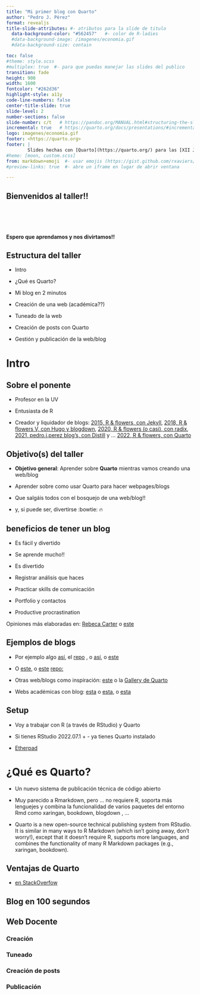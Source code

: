 ```yaml
---
title: "Mi primer blog con Quarto"
author: "Pedro J. Pérez"
format: revealjs
title-slide-attributes: #- atributos para la slide de titulo
  data-background-color: "#562457"   #- color de R-ladies
  #data-background-image: /imagenes/economia.gif
  #data-background-size: contain      

toc: false
#theme: style.scss
#multiplex: true  #- para que puedas manejar las slides del publico
transition: fade
height: 900
width: 1600
fontcolor: "#262d36"
highlight-style: a11y
code-line-numbers: false
center-title-slide: true
slide-level: 2 
number-sections: false
slide-number: c/t   # https://pandoc.org/MANUAL.html#structuring-the-slide-show
incremental: true   # https://quarto.org/docs/presentations/#incremental-lists
logo: imagenes/economia.gif
footer: <https://quarto.org>
footer: |
        Slides hechas con [Quarto](https://quarto.org/) para las [XII Jornadas de Usuarios de R](http://r-es.org/12jr/)
#heme: [moon, custom.scss]
from: markdown+emoji  #- usar emojis (https://gist.github.com/rxaviers/7360908)
#preview-links: true  #- abre un iframe en lugar de abrir ventana

---
```


## Bienvenidos al taller!!

<br><br><br>

#### Espero que aprendamos y nos divirtamos!!


## Estructura del taller{.smaller}

- Intro

- ¿Qué es Quarto?

- Mi blog en 2 minutos

- Creación de una web (académica??)

- Tuneado de la web

- Creación de posts con Quarto

- Gestión y publicación de la web/blog


# Intro


## Sobre el ponente

- Profesor en la UV

- Entusiasta de R

- Creador y liquidador de blogs: [2015, R & flowers, con Jekyll](http://perezp44.github.io/), [2018, R & flowers V, con Hugo y blogdown](https://rflowers5.netlify.app/), [2020, R & flowers (o casi), con radix](https://perezp44.github.io/my_blog_R-flowers-0.1.3/), [2021, pedro.j.perez blog’s, con Distill](https://perezp44.github.io/pjperez.web/) y ... [2022, R & flowers, con Quarto](https://perezp44.github.io/pjperez.blog.2022/)



## Objetivo(s) del taller 

- **Objetivo general**: Aprender sobre **Quarto** mientras vamos creando una web/blog

- Aprender sobre como usar Quarto para hacer webpages/blogs

- Que salgáis todos con el bosquejo de una web/blog!!

- y, si puede ser, divertirse :bowtie: 🔥


## beneficios de tener un blog{.smaller}

- Es fácil y divertido

- Se aprende mucho!!

- Es divertido

- Registrar análisis que haces 

- Practicar skills de comunicación

- Portfolio y contactos

- Productive procrastination



Opiniones más elaboradas en:  [Rebeca Carter](https://www.rebeccabarter.com/blog/2020-02-03_blogger/#why-start-a-blog) o [este](https://jozef.io/r914-one-year-r-blogging/) 



## Ejemplos de blogs

- Por ejemplo algo [así](https://www.mm218.dev/blog.html), el [repo](https://github.com/mikemahoney218/mm218.dev) , o [así](https://graphdr.github.io/data-stories/), o [este](https://rlille.fr/)

- O [este](https://ddimmery.com/blog.html), o [este](https://rlille.fr/) [repo:](https://github.com/RLille/rlille.fr)


- Otras web/blogs como inspiración: [este](https://www.paltmeyer.com/blog/) o la [Gallery de Quarto](https://quarto.org/docs/gallery/#websites)

- Webs académicas con blog: [esta](https://www.mm218.dev/) o [esta](https://ddimmery.com), o [esta](https://marioangst.com/en/)


## Setup

- Voy a trabajar con R (a través de RStudio) y Quarto

- Si tienes RStudio 2022.07.1 + - ya tienes Quarto instalado 

- [Etherpad](https://etherpad.wikimedia.org/p/curso_intro_DS_UV)


# ¿Qué es Quarto?

- Un nuevo sistema de publicación técnica de código abierto

- Muy parecido a Rmarkdown, pero ... no requiere R, soporta más lenguejes y combina la funcionalidad de varios paquetes del entorno Rmd como xaringan, bookdown, blogdown , ...


- Quarto is a new open-source technical publishing system from RStudio. It is similar in many ways to R Markdown (which isn’t going away, don’t worry!), except that it doesn’t require R, supports more languages, and combines the functionality of many R Markdown packages (e.g., xaringan, bookdown). 


## Ventajas de Quarto

- [en StackOverfow](https://stackoverflow.com/questions/72089640/what-are-the-benefits-of-using-quarto-over-rmarkdown)


## Blog en 100 segundos




## Web Docente

### Creación

### Tuneado

### Creación de posts

### Publicación




